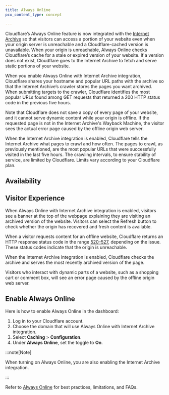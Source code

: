 ```yaml
---
title: Always Online
pcx_content_type: concept

---
```



Cloudflare’s Always Online feature is now integrated with the [Internet Archive](https://archive.org/) so that visitors can access a portion of your website even when your origin server is unreachable and a Cloudflare-cached version is unavailable. When your origin is unreachable, Always Online checks Cloudflare’s cache for a stale or expired version of your website. If a version does not exist, Cloudflare goes to the Internet Archive to fetch and serve static portions of your website.

When you enable Always Online with Internet Archive integration, Cloudflare shares your hostname and popular URL paths with the archive so that the Internet Archive’s crawler stores the pages you want archived. When submitting targets to the crawler, Cloudflare identifies the most popular URLs found among GET requests that returned a 200 HTTP status code in the previous five hours.

Note that Cloudflare does not save a copy of every page of your website, and it cannot serve dynamic content while your origin is offline. If the requested page is not in the Internet Archive's Wayback Machine, the visitor sees the actual error page caused by the offline origin web server.

When the Internet Archive integration is enabled, Cloudflare tells the Internet Archive what pages to crawl and how often. The pages to crawl, as previously mentioned, are the most popular URLs that were successfully visited in the last five hours. The crawling intervals, to ensure stability of service, are limited by Cloudflare. Limits vary according to your Cloudflare plan.

## Availability

<FeatureTable id="cache.always_online" />

## Visitor Experience

When Always Online with Internet Archive integration is enabled, visitors see a banner at the top of the webpage explaining they are visiting an archived version of the website. Visitors can select the Refresh button to check whether the origin has recovered and fresh content is available.

When a visitor requests content for an offline website, Cloudflare returns an HTTP response status code in the range [520–527](/support/troubleshooting/http-status-codes/cloudflare-5xx-errors/error-520/), depending on the issue. These status codes indicate that the origin is unreachable.

When the Internet Archive integration is enabled, Cloudflare checks the archive and serves the most recently archived version of the page.

Visitors who interact with dynamic parts of a website, such as a shopping cart or comment box, will see an error page caused by the offline origin web server.

## Enable Always Online

Here is how to enable Always Online in the dashboard:

1. Log in to your Cloudflare account.
2. Choose the domain that will use Always Online with Internet Archive integration.
3. Select **Caching** > **Configuration**.
4. Under **Always Online**, set the toggle to **On**.

:::note[Note]


When turning on Always Online, you are also enabling the Internet Archive integration.


:::

Refer to [Always Online](/cache/troubleshooting/always-online/) for best practices, limitations, and FAQs.
